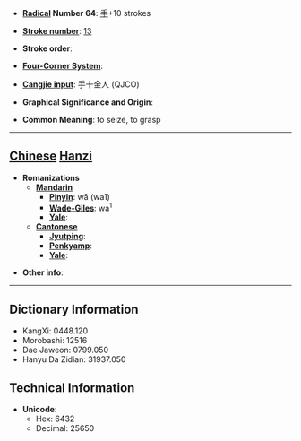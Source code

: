 * '''[[Wiktionary:Chinese radical index| Radical]] Number 64''': [[Wiktionary:Chinese radical index 手|手]]+10 strokes

* '''[[Wiktionary:Chinese total strokes index|Stroke number]]''': [[Wiktionary:Chinese total strokes index 13|13]]

* '''Stroke order''': 

* '''[[Wiktionary:Chinese four corner index|Four-Corner System]]''': 

* '''[[Wiktionary:Chinese Cangjie index|Cangjie input]]''': 手十金人 (QJCO)

* '''Graphical Significance and Origin''': 

* '''Common Meaning''': to seize, to grasp

----

== [[Chinese]] [[Hanzi]] ==

* '''Romanizations'''
** '''[[Mandarin]]'''
*** '''[[Pinyin]]''': wā (wa1)
*** '''[[Wade-Giles]]''': wa<sup>1</sup>
*** '''[[Yale]]''': 
** '''[[Cantonese]]'''
*** '''[[Jyutping]]''':
*** '''[[Penkyamp]]''': 
*** '''[[Yale]]''': 

* '''Other info''': 

----

== Dictionary Information ==

* KangXi: 0448.120
* Morobashi: 12516
* Dae Jaweon: 0799.050
* Hanyu Da Zidian: 31937.050

== Technical Information ==

* '''Unicode''':
** Hex: 6432
** Decimal: 25650